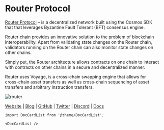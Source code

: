 # Router Protocol


<MainpageMetrics rpc="https://rpc-t.router.nodestake.top" binary="routerd" />

[Router Protocol](https://www.routerprotocol.com/) – is a decentralized network built using the Cosmos SDK that that leverages Byzantine Fault Tolerant (BFT) consensus engine.

Router chain provides an innovative solution to the problem of blockchain interoperability. Apart from validating state changes on the Router chain, validators running on the Router chain can also monitor state changes on other chains.

Simply put, the Router architecture allows contracts on one chain to interact with contracts on other chains in a secure and decentralized manner.

Router uses Voyage, is a cross-chain swapping engine that allows for cross-chain asset transfers as well as cross-chain sequencing of asset transfers and arbitrary instruction transfers. 

![router](./img/router.png)

[Website](https://www.routerprotocol.com/) | [Blog](https://routerprotocol.medium.com/) | [GitHub](https://github.com/router-protocol) | [Twitter](https://twitter.com/routerprotocol?t=Jab_H522Y2fB6uM60Pn6zA&s=09) | [Discord](https://discord.com/invite/rKf9UYMNWC) | [Docs](https://docs.routerprotocol.com/)

```mdx-code-block
import DocCardList from '@theme/DocCardList';

<DocCardList />
```
